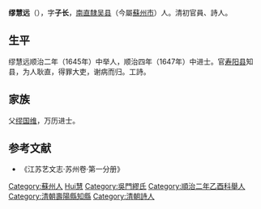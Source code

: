 {{明清人物信息框
| 姓名 = 繆慧遠
| 原名 =
| 圖片名稱= 
| 圖片大小 = 170px
| 圖片說明 = 
| 最高職務 = 山西壽陽縣知縣
| 國家 = 大清
| 爵位 =
| 籍貫 = [[南直隸|南直隸]][[吳縣|吳縣]]
| 族裔 = 漢族
| 字號 = 字子长
| 諡號 = 
| 出生日期 = 生年不詳
| 出生地點 = 明[[南直隸|南直隸]][[吳縣|吳縣]]
| 逝世日期 = 卒年不詳
| 逝世地點 = 清[[江蘇|江蘇]][[吳縣|吳縣]]
| 墓葬 = 
| 配偶 =
| 親屬 = 
| 出身 = 
*順治四年丁亥科同進士出身
| 經歷 = 
| 著作 =
}}

'''缪慧远'''（{{bd|？年||？年|catIdx=Miao繆}}），字'''子长'''，[[南直隸|南直隸]][[吴县|吴县]]（今屬[[蘇州市|蘇州市]]）人。清初官員、詩人。
		 
== 生平 ==
缪慧远顺治二年（1645年）中举人，顺治四年（1647年）中进士。官[[寿阳县|寿阳县]]知县，为人耿直，得罪大吏，谢病而归。工詩。

== 家族 ==
父[[缪国维|缪国维]]，万历进士。

==参考文献==
*《江苏艺文志·苏州卷·第一分册》

{{順治四年丁亥科殿試金榜}}

{{Authority control}}

{{DEFAULTSORT:Miao繆}}
[[Category:蘇州人|Category:蘇州人]]
[[Category:繆姓|Hui慧]]
[[Category:吳門繆氏|Category:吳門繆氏]]
[[Category:順治二年乙酉科舉人|Category:順治二年乙酉科舉人]]
[[Category:清朝壽陽縣知縣|Category:清朝壽陽縣知縣]]
[[Category:清朝詩人|Category:清朝詩人]]

{{清朝人物小作品}}